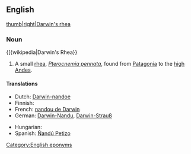 ==English==
[[image:nandu.jpg|thumb|right|Darwin's rhea]]

===Noun===
{[{wikipedia|Darwin's Rhea}}
{{en-noun|sg=[[Darwin]][['s|’s]] [[rhea]]}}

# A small [[rhea]], ''[[Pterocnemia pennata]]'', found from [[Patagonia]] to the [[high]] [[Andes]].

====Translations====
{{trans-top|Pterocnemia pennata}}
* Dutch: [[Darwin-nandoe]] {{m}}
* Finnish: {{t|fi|patagoniannandu}}
* French: [[nandou de Darwin]] {{m}}
* German: [[Darwin-Nandu]], [[Darwin-Strauß]]
{{trans-mid}}
* Hungarian: {{t|hu|Darwin-nandu}}
* Spanish: [[Ñandú Petizo]] {{m}}
{{trans-bottom}}

[[Category:English eponyms]]
